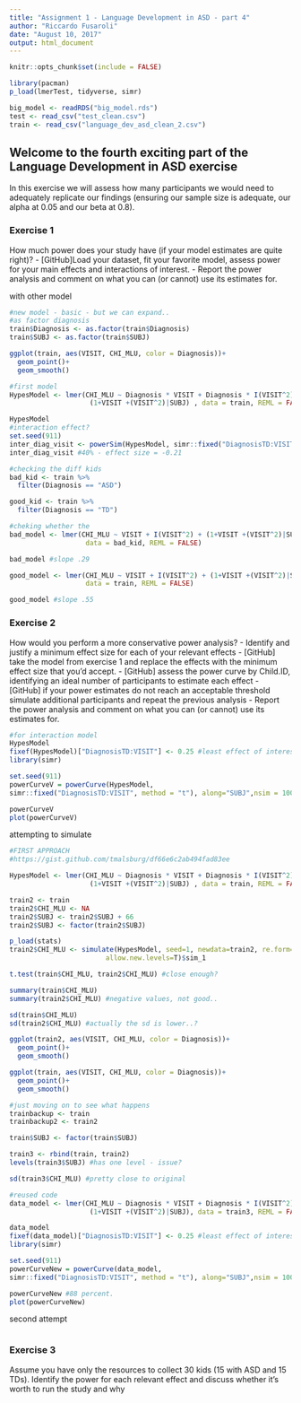 ```yaml
---
title: "Assignment 1 - Language Development in ASD - part 4"
author: "Riccardo Fusaroli"
date: "August 10, 2017"
output: html_document
---
```


```r
knitr::opts_chunk$set(include = FALSE)

library(pacman)
p_load(lmerTest, tidyverse, simr)

big_model <- readRDS("big_model.rds")
test <- read_csv("test_clean.csv")
train <- read_csv("language_dev_asd_clean_2.csv")
```


## Welcome to the fourth exciting part of the Language Development in ASD exercise

In this exercise we will assess how many participants we would need to adequately replicate our findings (ensuring our sample size is adequate, our alpha at 0.05 and our beta at 0.8).

### Exercise 1

How much power does your study have (if your model estimates are quite right)?
- [GitHub]Load your dataset, fit your favorite model, assess power for your main effects and interactions of interest.
- Report the power analysis and comment on what you can (or cannot) use its estimates for.

with other model 

```r
#new model - basic - but we can expand..
#as factor diagnosis
train$Diagnosis <- as.factor(train$Diagnosis)
train$SUBJ <- as.factor(train$SUBJ)

ggplot(train, aes(VISIT, CHI_MLU, color = Diagnosis))+
  geom_point()+
  geom_smooth()

#first model
HypesModel <- lmer(CHI_MLU ~ Diagnosis * VISIT + Diagnosis * I(VISIT^2) +
                    (1+VISIT +(VISIT^2)|SUBJ) , data = train, REML = FALSE)

HypesModel
#interaction effect?
set.seed(911)
inter_diag_visit <- powerSim(HypesModel, simr::fixed("DiagnosisTD:VISIT", method = "t"), nsim = 100)
inter_diag_visit #40% - effect size = -0.21

#checking the diff kids 
bad_kid <- train %>%
  filter(Diagnosis == "ASD")

good_kid <- train %>%
  filter(Diagnosis == "TD")

#cheking whether the 
bad_model <- lmer(CHI_MLU ~ VISIT + I(VISIT^2) + (1+VISIT +(VISIT^2)|SUBJ),
                   data = bad_kid, REML = FALSE)

bad_model #slope .29

good_model <- lmer(CHI_MLU ~ VISIT + I(VISIT^2) + (1+VISIT +(VISIT^2)|SUBJ),
                   data = train, REML = FALSE)

good_model #slope .55

```

### Exercise 2

How would you perform a more conservative power analysis?
- Identify and justify a minimum effect size for each of your relevant effects
- [GitHub] take the model from exercise 1 and replace the effects with the minimum effect size that you'd accept.
- [GitHub] assess the power curve by Child.ID, identifying an ideal number of participants to estimate each effect
- [GitHub] if your power estimates do not reach an acceptable threshold simulate additional participants and repeat the previous analysis
- Report the power analysis and comment on what you can (or cannot) use its estimates for.

```r

#for interaction model
HypesModel
fixef(HypesModel)["DiagnosisTD:VISIT"] <- 0.25 #least effect of interest. 
library(simr)

set.seed(911)
powerCurveV = powerCurve(HypesModel,
simr::fixed("DiagnosisTD:VISIT", method = "t"), along="SUBJ",nsim = 100)

powerCurveV 
plot(powerCurveV)

```

attempting to simulate

```r

#FIRST APPROACH
#https://gist.github.com/tmalsburg/df66e6c2ab494fad83ee

HypesModel <- lmer(CHI_MLU ~ Diagnosis * VISIT + Diagnosis * I(VISIT^2) +
                    (1+VISIT +(VISIT^2)|SUBJ) , data = train, REML = FALSE)

train2 <- train
train2$CHI_MLU <- NA
train2$SUBJ <- train2$SUBJ + 66
train2$SUBJ <- factor(train2$SUBJ)

p_load(stats)
train2$CHI_MLU <- simulate(HypesModel, seed=1, newdata=train2, re.form=NA,
                        allow.new.levels=T)$sim_1

t.test(train$CHI_MLU, train2$CHI_MLU) #close enough? 

summary(train$CHI_MLU)
summary(train2$CHI_MLU) #negative values, not good..

sd(train$CHI_MLU)
sd(train2$CHI_MLU) #actually the sd is lower..? 

ggplot(train2, aes(VISIT, CHI_MLU, color = Diagnosis))+
  geom_point()+
  geom_smooth()

ggplot(train, aes(VISIT, CHI_MLU, color = Diagnosis))+
  geom_point()+
  geom_smooth()

#just moving on to see what happens 
trainbackup <- train
trainbackup2 <- train2

train$SUBJ <- factor(train$SUBJ)

train3 <- rbind(train, train2)
levels(train3$SUBJ) #has one level - issue?

sd(train3$CHI_MLU) #pretty close to original 

#reused code 
data_model <- lmer(CHI_MLU ~ Diagnosis * VISIT + Diagnosis * I(VISIT^2) +
                    (1+VISIT +(VISIT^2)|SUBJ), data = train3, REML = FALSE)

data_model
fixef(data_model)["DiagnosisTD:VISIT"] <- 0.25 #least effect of interest. 
library(simr)

set.seed(911)
powerCurveNew = powerCurve(data_model,
simr::fixed("DiagnosisTD:VISIT", method = "t"), along="SUBJ",nsim = 100) 

powerCurveNew #88 percent. 
plot(powerCurveNew)

```

second attempt

```r


```

### Exercise 3

Assume you have only the resources to collect 30 kids (15 with ASD and 15 TDs). Identify the power for each relevant effect and discuss whether it's worth to run the study and why

```r

```

